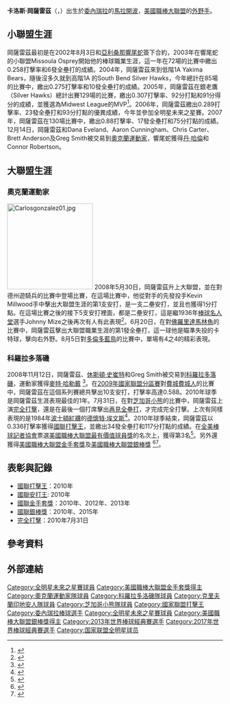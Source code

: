 {{Infobox MLB player
| name        =卡洛斯·岡薩雷茲<br />Carlos González
| Nickname    = CarGo, Little Pony
| image       = File:Carlos Gonzalez in 2019 Indians.jpg
| width       = 260
| caption     = 
| team        = 自由球員
| number      =
| position    = 右外野手
| birthdate   = {{Birth date and age|1985|10|17}}
| bats        = 左
| throws      = 左
| debutdate   = 5月30日
| debutyear   = 2008年
| debutteam   = 奧克蘭運動家
| statyear    = 2019年
| stat1label  = [[打擊率|打擊率]]
| stat1value  = .285
| stat2label  = [[安打|安打]]
| stat2value  = 1,432
| stat3label  = [[全壘打|全壘打]]
| stat3value  = 234
| stat4label  = [[打點|打點]]
| stat4value  = 785
| stat5label  = [[盜壘|盜壘]]
| stat5value  = 122
| teams       = <nowiki></nowiki>
*[[奧克蘭運動家|奧克蘭運動家]] （{{mlby|2008}}）
*[[科羅拉多洛磯|科羅拉多洛磯]] （{{mlby|2009}}－{{mlby|2018}}）
*[[克里夫蘭印地安人|克里夫蘭印地安人]] （{{mlby|2019}}）
*[[芝加哥小熊|芝加哥小熊]] （{{mlby|2019}}）
|highlights=
* 3×[[美國職棒大聯盟全明星賽|全明星賽]] ([[2012年美國職棒大聯盟全明星賽|2012]],[[2013年美國職棒大聯盟全明星賽|2013]],[[2016年美國職棒大聯盟全明星賽|2016]])
* 3×[[美國職棒大聯盟金手套獎|金手套獎]] (2010,2012,2013)
* 2×[[美國職棒大聯盟銀棒獎|銀棒獎]] (2010,2015)
* [[美國職棒大聯盟打擊王|國聯打擊王]] (2010)
* 2010年7月31日達成完全打擊
}}

'''卡洛斯·岡薩雷茲'''（{{lang-en| Carlos Eduardo González }}，{{bd|1985年|10月17日}}）出生於[[委內瑞拉|委內瑞拉]]的[[馬拉開波|馬拉開波]]，[[美國職棒大聯盟|美國職棒大聯盟]]的[[外野手|外野手]]。

==小聯盟生涯==
岡薩雷茲最初是在2002年8月3日和[[亞利桑那響尾蛇|亞利桑那響尾蛇]]簽下合約，2003年在響尾蛇的小聯盟Missoula Osprey開始他的棒球職業生涯，這一年在72場的比賽中繳出0.258打擊率和6發全壘打的成績。2004年，岡薩雷茲來到低階1A Yakima Bears，隨後沒多久就到高階1A 的South Bend Silver Hawks，今年總計在85場的比賽中，繳出0.275打擊率和10發全壘打的成績。2005年，岡薩雷茲在銀老鷹（Silver Hawks）總計出賽129場的比賽，繳出0.307打擊率、92分打點和91分得分的成績，並獲選為Midwest League的MVP<ref>{{Cite book|last=Callis|first=Jim|coauthors=Lingo, Will|title=Baseball America Prospect Handbook|url=http://books.google.co.jp/books?id=WFTJJgGC2KMC&pg=PA19#v=onepage&q&f=false|accessdate=2010年7月17日|year=2007|publisher=Baseball America|location=[[美國|美國]]|isbn=978-1932391145|pages=p. 19|archive-date=2014年7月26日|archive-url=https://web.archive.org/web/20140726233032/http://books.google.co.jp/books?id=WFTJJgGC2KMC&pg=PA19#v=onepage&q&f=false|dead-url=no}}</ref>。2006年，岡薩雷茲繳出0.289打擊率、23發全壘打和93分打點的優異成績，今年並參加全明星未來之星賽。2007年，岡薩雷茲在130場比賽中，繳出0.88打擊率、17發全壘打和75分打點的成績。12月14日，岡薩雷茲和Dana Eveland、Aaron Cunningham、Chris Carter、Brett Anderson及Greg Smith被交易到[[奧克蘭運動家|奧克蘭運動家]]，響尾蛇獲得[[丹·哈倫|丹·哈倫]]和Connor Robertson。

==大聯盟生涯==
===奧克蘭運動家===
[[File:Carlosgonzalez01.jpg|200px]]
2008年5月30日，岡薩雷茲升上大聯盟，並在對德州遊騎兵的比賽中登場比賽，在這場比賽中，他從對手的先發投手Kevin Millwood手中擊出大聯盟生涯的第1支安打，是一支二壘安打，並且也獲得1分打點。在這場比賽之後的接下5支安打裡面，都是二壘安打，這是繼1936年[[棒球名人堂|棒球名人堂]]選手Johnny Mize之後再次有人有此表現<ref>{{cite web|url=http://mlb.mlb.com/news/article.jsp?ymd=20080608&content_id=2870368&vkey=news_oak&fext=.jsp&c_id=oak|publisher=[[MLB|MLB]]|accessdate=2008-06-13|title=González has doubles vision so far|archive-date=2008-06-13|archive-url=https://web.archive.org/web/20080613125237/http://mlb.mlb.com/news/article.jsp?ymd=20080608&content_id=2870368&vkey=news_oak&fext=.jsp&c_id=oak|dead-url=no}}</ref>。6月20日，在對[[佛羅里達馬林魚|佛羅里達馬林魚]]的比賽中，岡薩雷茲擊出大聯盟職業生涯的第1發全壘打，這一球他是瞄準失投的卡特球，擊向右外野。8月5日對[[多倫多藍鳥|多倫多藍鳥]]的比賽中，單場有4之4的精彩表現。

===科羅拉多落磯===
2008年11月12日，岡薩雷茲、[[休斯頓·史崔特|休斯頓·史崔特]]和Greg Smith被交易到[[科羅拉多落磯|科羅拉多落磯]]，運動家獲得[[麥特·哈勒戴|麥特·哈勒戴]] <ref>{{cite web |author=By Barry M. Bloom / MLB.com |url=http://mlb.mlb.com/news/article.jsp?ymd=20081110&content_id=3673065&vkey=hotstove2008&fext=.jsp |title=Rockies, A's complete Holliday deal |publisher=Mlb.mlb.com |date=2008-10-28 |accessdate=2010-10-29 |archive-date=2014-04-21 |archive-url=https://web.archive.org/web/20140421053633/http://mlb.mlb.com/news/article.jsp?ymd=20081110&content_id=3673065&vkey=hotstove2008&fext=.jsp |dead-url=no }}</ref>。在[[2009年國家聯盟分區賽|2009年國家聯盟分區賽]]對[[費城費城人|費城費城人]]的比賽中，岡薩雷茲在這個系列賽總共擊出10支安打，打擊率高達0.588。2010年球季是岡薩雷茲生涯表現最佳的1年。7月31日，在對[[芝加哥小熊|芝加哥小熊]]的比賽中，岡薩雷茲上演[[完全打擊|完全打擊]]，還是在最後一個打席擊出[[再見全壘打|再見全壘打]]，才完成完全打擊。上次有同樣表現的是1984年[[波士頓紅襪|波士頓紅襪]]的[[德懷特·埃文斯|德懷特·埃文斯]]<ref>{{cite news |last=Moss |first=Irv |url=http://www.denverpost.com/rockies/ci_15655634 |title=Rockies' "six-tool" González briefly takes NL batting lead |publisher=Denverpost.com |date=August 2, 2010 |accessdate=2010-10-29 |archive-date=2010-09-06 |archive-url=https://web.archive.org/web/20100906082724/http://www.denverpost.com/rockies/ci_15655634 |dead-url=no }}</ref>。2010年球季結束，岡薩雷茲以0.336打擊率獲得[[美國職棒大聯盟打擊王|國聯打擊王]]，並繳出34發全壘打和117分打點的成績。在[[全美棒球記者協會|全美棒球記者協會]]票選[[美國職棒大聯盟最有價值球員獎|美國職棒大聯盟最有價值球員獎]]的名次上，獲得第3名<ref>{{Cite web |url=http://mlb.mlb.com/news/article.jsp?ymd=20101122&content_id=16171678&vkey=news_mlb&c_id=mlb |title=存档副本 |accessdate=2011-01-06 |archive-date=2011-10-26 |archive-url=https://web.archive.org/web/20111026144029/http://mlb.mlb.com/news/article.jsp?ymd=20101122&content_id=16171678&vkey=news_mlb&c_id=mlb |dead-url=no }}</ref>。另外還獲得[[美國職棒大聯盟金手套獎|美國職棒大聯盟金手套獎]]及[[美國職棒大聯盟銀棒獎|美國職棒大聯盟銀棒獎]] <ref>{{Cite web |url=http://sports.espn.go.com/mlb/news/story?id=5788835 |title=存档副本 |accessdate=2011-01-06 |archive-date=2010-11-13 |archive-url=https://web.archive.org/web/20101113042102/http://sports.espn.go.com/mlb/news/story?id=5788835 |dead-url=no }}</ref><ref>{{Cite web |url=http://mlb.mlb.com/news/article.jsp?ymd=20101111&content_id=16073124&vkey=news_mlb&c_id=mlb |title=存档副本 |accessdate=2011-01-06 |archive-date=2011-01-10 |archive-url=https://web.archive.org/web/20110110190756/http://mlb.mlb.com/news/article.jsp?ymd=20101111&content_id=16073124&vkey=news_mlb&c_id=mlb |dead-url=no }}</ref>。

==表彰與記錄==
*[[美國職棒大聯盟打擊王|國聯打擊王]]：2010年
*[[美國職棒大聯盟安打王|國聯安打王]]: 2010年
*[[美國職棒大聯盟金手套獎|國聯金手套獎]]：2010年、2012年、2013年
*[[美國職棒大聯盟銀棒獎|國聯銀棒獎]]：2010年、2015年
*[[完全打擊|完全打擊]]：2010年7月31日

==參考資料==
{{reflist}}

==外部連結==
{{Baseballstats |mlb=471865 |espn=28658 |br=g/gonzaca01 |fangraphs=7287 |cube=G/Carlos-Gonzalez-4|brm=gonzal004car}}

{{2013年世界棒球經典賽委內瑞拉隊選手列表}}
{{2017年世界棒球經典賽委內瑞拉隊選手列表}}
{{Luis Aparicio Award}}

{{DEFAULTSORT:Gonzalez, Carlos}}
[[Category:全明星未來之星賽球員|Category:全明星未來之星賽球員]]
[[Category:美國職棒大聯盟金手套獎得主|Category:美國職棒大聯盟金手套獎得主]]
[[Category:奧克蘭運動家隊球員|Category:奧克蘭運動家隊球員]]
[[Category:科羅拉多洛磯隊球員|Category:科羅拉多洛磯隊球員]]
[[Category:克里夫蘭印地安人隊球員|Category:克里夫蘭印地安人隊球員]]
[[Category:芝加哥小熊隊球員|Category:芝加哥小熊隊球員]]
[[Category:國家聯盟打擊王|Category:國家聯盟打擊王]]
[[Category:委內瑞拉棒球選手|Category:委內瑞拉棒球選手]]
[[Category:全明星未來之星賽球員|Category:全明星未來之星賽球員]]
[[Category:美國職棒大聯盟銀棒獎得主|Category:美國職棒大聯盟銀棒獎得主]]
[[Category:2013年世界棒球經典賽選手|Category:2013年世界棒球經典賽選手]]
[[Category:2017年世界棒球經典賽選手|Category:2017年世界棒球經典賽選手]]
[[Category:国家联盟全明星球员|Category:国家联盟全明星球员]]
